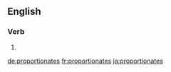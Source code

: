 ==English==

===Verb===
{{head|en}}

# {{en-third-person singular of|proportionate}}

[[de:proportionates]]
[[fr:proportionates]]
[[ja:proportionates]]